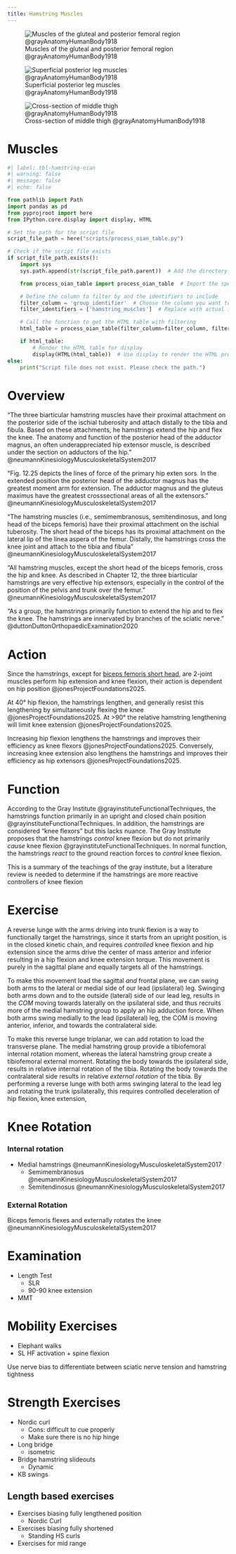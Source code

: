 ```yaml
---
title: Hamstring Muscles
---
```



![Muscles of the gluteal and posterior femoral region @grayAnatomyHumanBody1918](/The Archive/Images/Gray anatomy 1918 images/Myology/image434 Muscles of the gluteal and posterior femoral regions.gif){#fig-gray1918-image434}

![Superficial posterior leg muscles @grayAnatomyHumanBody1918](/The Archive/Images/Gray anatomy 1918 images/Myology/image438 Muscles of the back of the leg. Superficial layer.gif){#fig-gray1918-image438}

![Cross-section of middle thigh @grayAnatomyHumanBody1918](/The Archive/Images/Gray anatomy 1918 images/Myology/image432 Cross-section through the middle of the thigh.gif)

# Muscles

```python
#| label: tbl-hamstring-oian
#| warning: false
#| message: false
#| echo: false

from pathlib import Path
import pandas as pd
from pyprojroot import here
from IPython.core.display import display, HTML

# Set the path for the script file
script_file_path = here("scripts/process_oian_table.py")

# Check if the script file exists
if script_file_path.exists():
    import sys
    sys.path.append(str(script_file_path.parent))  # Add the directory of the script to the system path

    from process_oian_table import process_oian_table  # Import the specific function

    # Define the column to filter by and the identifiers to include
    filter_column = 'group_identifier'  # Choose the column you want to filter by
    filter_identifiers = ['hamstring_muscles']  # Replace with actual identifiers you want to include

    # Call the function to get the HTML table with filtering
    html_table = process_oian_table(filter_column=filter_column, filter_identifiers=filter_identifiers)

    if html_table:
        # Render the HTML table for display
        display(HTML(html_table))  # Use display to render the HTML properly
else:
    print("Script file does not exist. Please check the path.")

```

# Overview



“The three biarticular hamstring muscles have their proximal attachment on the posterior side of the ischial tuberosity and attach distally to the tibia and fibula. Based on these attachments, he hamstrings extend the hip and flex the knee. The anatomy and function of the posterior head of the adductor	 magnus, an often underappreciated hip extensor muscle, is described under the section on adductors of the hip.”  @neumannKinesiologyMusculoskeletalSystem2017 

“Fig. 12.25 depicts the lines of force of the primary hip exten­ sors. In the extended position the posterior head of the adductor magnus has the greatest moment arm for extension. The adductor magnus and the gluteus maximus have the greatest cross­sectional areas of all the extensors.” @neumannKinesiologyMusculoskeletalSystem2017 




"The hamstring muscles (i.e., semimembranosus, semitendinosus, and long head of the biceps femoris) have their proximal attachment on the ischial tuberosity. The short head of the biceps has its proximal attachment on the lateral lip of the linea aspera of the femur. Distally, the hamstrings cross the knee joint and attach to the tibia and fibula" @neumannKinesiologyMusculoskeletalSystem2017 

"All hamstring muscles, except the short head of the biceps femoris, cross the hip and knee. As described in Chapter 12, the three biarticular hamstrings are very effective hip extensors, especially in the control of the position of the pelvis and trunk over the femur. " @neumannKinesiologyMusculoskeletalSystem2017 

"As a group, the hamstrings primarily function to extend the hip and to flex the knee. The hamstrings are innervated by branches of the sciatic nerve." @duttonDuttonOrthopaedicExamination2020 

# Action

Since the hamstrings, except for [biceps femoris short head]({{< var ref-biceps-femoris-short-head.action >}}), are 2-joint muscles perform hip extension and knee flexion, their action is dependent on hip position @jonesProjectFoundations2025.

At 40&deg; hip flexion, the hamstrings lengthen, and generally resist this lengthening by simultaneously flexing the knee @jonesProjectFoundations2025.
At &gt;90&deg; the relative hamstring lengthening will limit knee extension @jonesProjectFoundations2025.

Increasing hip flexion lengthens the hamstrings and improves their efficiency as knee flexors @jonesProjectFoundations2025.
Conversely, increasing knee extension also lengthens the hamstrings and improves their efficiency as hip extensors @jonesProjectFoundations2025.

# Function



According to the Gray Institute @grayinstituteFunctionalTechniques, the hamstrings function primarily in an upright and closed chain position @grayinstituteFunctionalTechniques.
In addition, the hamstrings are considered "knee flexors" but this lacks nuance. 
The Gray Institute proposes that the hamstrings *control* knee flexion but do not primarily *cause* knee flexion @grayinstituteFunctionalTechniques.
In normal function, the hamstrings *react* to the ground reaction forces to *control* knee flexion.

:::{.callout-caution}
This is a summary of the teachings of the gray institute, but a literature review is needed to determine if the hamstrings are more reactive controllers of knee flexion
:::

# Exercise

A reverse lunge with the arms driving into trunk flexion is a way to functionally target the hamstrings, since it starts from an upright position, is in the closed kinetic chain, and requires *controlled* knee flexion and hip extension since the arms drive the center of mass anterior and inferior resulting in a hip flexion and knee extension torque.
This movement is purely in the sagittal plane and equally targets all of the hamstrings.

To make this movement load the sagittal *and* frontal plane, we can swing both arms to the lateral or medial side of our lead (ipsilateral) leg.
Swinging both arms down and to the outside (lateral) side of our lead leg, results in the *COM* moving towards laterally on the ipsilateral side, and thus recruits more of the medial hamstring group to apply an hip adduction force.
When both arms swing medially to the lead (ipsilateral) leg, the COM is moving anterior, inferior, and towards the contralateral side.

To make this reverse lunge triplanar, we can add rotation to load the transverse plane.
The medial hamstring group provide a tibiofemoral internal rotation moment, whereas the lateral hamstring group create a tibiofemoral external moment.
Rotating the body towards the ipsilateral side, results in relative internal rotation of the tibia.
Rotating the body towards the contralateral side results in relative *external rotation* of the tibia.
By performing a reverse lunge with both arms swinging lateral to the lead leg and rotating the trunk ipsilaterally, this requires controlled deceleration of hip flexion, knee extension, 

# Knee Rotation

:::{layout-ncol="2"}
### Internal rotation

- Medial hamstrings @neumannKinesiologyMusculoskeletalSystem2017
    - Semimembranosus @neumannKinesiologyMusculoskeletalSystem2017
    - Semitendinosus @neumannKinesiologyMusculoskeletalSystem2017

### External Rotation
Biceps femoris flexes and externally rotates the knee @neumannKinesiologyMusculoskeletalSystem2017
:::



# Examination

- Length Test
    - SLR
    - 90-90 knee extension
- MMT

# Mobility Exercises

- Elephant walks
- SL HF activation + spine flexion

:::{.callout-note}
Use nerve bias to differentiate between sciatic nerve tension and hamstring tightness
:::

# Strength Exercises

- Nordic curl
    - Cons: difficult to cue properly
    - Make sure there is no hip hinge
- Long bridge
    - isometric
- Bridge hamstring slideouts
    - Dynamic
- KB swings

## Length based exercises

- Exercises biasing fully lengthened position
    - Nordic Curl
- Exercises biasing fully shortened
    - Standing HS curls
- Exercises for mid range



